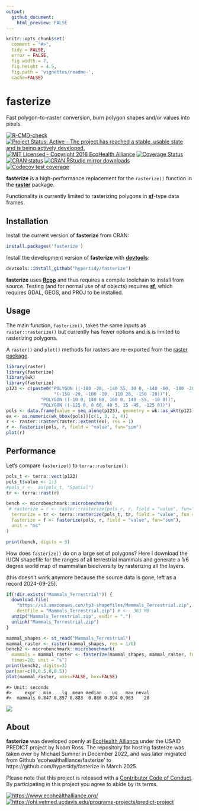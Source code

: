 ```yaml
---
output: 
  github_document:
    html_preview: FALSE
---
```


```r
knitr::opts_chunk$set(
  comment = "#>",
  tidy = FALSE,
  error = FALSE,
  fig.width = 7,
  fig.height = 4.5,
  fig.path = 'vignettes/readme-',
  cache=FALSE)
```



# fasterize

Fast polygon-to-raster conversion, burn polygon shapes and/or values into pixels. 



<!-- badges: start -->
  [![R-CMD-check](https://github.com/hypertidy/fasterize/actions/workflows/R-CMD-check.yaml/badge.svg)](https://github.com/hypertidy/fasterize/actions/workflows/R-CMD-check.yaml)
  [![Project Status: Active – The project has reached a stable, usable state and is being actively developed.](http://www.repostatus.org/badges/latest/active.svg)](http://www.repostatus.org/#active)
[![MIT Licensed - Copyright 2016 EcoHealth Alliance](https://img.shields.io/badge/license-MIT-blue.svg)](https://badges.mit-license.org/)
[![Coverage Status](https://codecov.io/gh/hypertidy/fasterize/branch/master/graph/badge.svg)](https://codecov.io/gh/hypertidy/fasterize)
[![CRAN status](https://www.r-pkg.org/badges/version/fasterize)](https://CRAN.R-project.org/package=fasterize)
[![CRAN RStudio mirror downloads](https://cranlogs.r-pkg.org/badges/fasterize)](https://www.r-pkg.org/pkg/fasterize)
[![Codecov test coverage](https://codecov.io/gh/hypertidy/fasterize/graph/badge.svg)](https://app.codecov.io/gh/hypertidy/fasterize)
<!-- badges: end -->
  

**fasterize** is a high-performance replacement for the `rasterize()` function
in the [**raster**](https://cran.r-project.org/package=raster) package.

Functionality is currently limited to rasterizing polygons in [**sf**](https://cran.r-project.org/package=sf)-type
data frames.

## Installation

Install the current version of **fasterize** from CRAN:

```r
install.packages('fasterize')
```

Install the development version of **fasterize** with [**devtools**](https://cran.r-project.org/package=devtools):

```r
devtools::install_github("hypertidy/fasterize")
```

**fasterize** uses [**Rcpp**](https://cran.r-project.org/package=Rcpp) and thus requires a compile toolchain to install from source.
Testing (and for normal use of sf objects) requires [**sf**](https://cran.r-project.org/package=sf), which requires GDAL, GEOS, and PROJ to be installed.

## Usage

The main function, `fasterize()`, takes the same inputs as `raster::rasterize()` but currently has fewer options and is 
is limited to rasterizing polygons.

A `raster()` and `plot()` methods for rasters are re-exported from the [raster package](https://cran.r-project.org/package=raster).


```r
library(raster)
library(fasterize)
library(wk)
library(fasterize)
p123 <- c(paste0("POLYGON ((-180 -20, -140 55, 10 0, -140 -60, -180 -20),", 
                  "(-150 -20, -100 -10, -110 20, -150 -20))"), 
             "POLYGON ((-10 0, 140 60, 160 0, 140 -55, -10 0))", 
             "POLYGON ((-125 0, 0 60, 40 5, 15 -45, -125 0))")
pols <- data.frame(value = seq_along(p123), geometry = wk::as_wkt(p123))
ex <- as.numeric(wk_bbox(pols))[c(1, 3, 2, 4)]
r <- raster::raster(raster::extent(ex), res = 1)
r <- fasterize(pols, r, field = "value", fun="sum")
plot(r)
```

## Performance

Let's compare `fasterize()` to  `terra::rasterize()`:

```r
pols_t <- terra::vect(p123)
pols_t$value <- 1:3
#pols_r <-  as(pols_t, "Spatial")
tr <- terra::rast(r)

bench <- microbenchmark::microbenchmark(
 # rasterize = r <- raster::rasterize(pols_r, r, field = "value", fun="sum"),
  terrarize = tr <- terra::rasterize(pols_t, tr, field = "value", fun = "sum"),
  fasterize = f <- fasterize(pols, r, field = "value", fun="sum"),
  unit = "ms"
)

print(bench, digits = 3)
```



How does `fasterize()` do on a large set of polygons? Here I download the IUCN shapefile for the ranges of all terrestrial mammals and generate
a 1/6 degree world map of mammalian biodiversity by rasterizing all the layers.


(this doesn't work anymore because the source data is gone, left as a record 2024-09-25). 

```r
if(!dir.exists("Mammals_Terrestrial")) {
  download.file(
    "https://s3.amazonaws.com/hp3-shapefiles/Mammals_Terrestrial.zip",
    destfile = "Mammals_Terrestrial.zip") # <-- 383 MB
  unzip("Mammals_Terrestrial.zip", exdir = ".")
  unlink("Mammals_Terrestrial.zip")
}

```

```r
mammal_shapes <- st_read("Mammals_Terrestrial")
mammal_raster <- raster(mammal_shapes, res = 1/6)
bench2 <- microbenchmark::microbenchmark(
  mammals = mammal_raster <- fasterize(mammal_shapes, mammal_raster, fun="sum"),
  times=20, unit = "s")
print(bench2, digits=3)
par(mar=c(0,0.5,0,0.5))
plot(mammal_raster, axes=FALSE, box=FALSE)
```


    #> Unit: seconds
    #>     expr   min    lq  mean median    uq   max neval
    #>  mammals 0.847 0.857 0.883  0.886 0.894 0.963    20



![](vignettes/readme-so-damn-fast-1.png)


## About

**fasterize** was developed openly at [EcoHealth Alliance](https://www.ecohealthalliance.org/) under the USAID PREDICT project by Noam Ross.   The repository for hosting fasterize was taken over by  Michael Sumner in December 2022, and was later migrated from Github 'ecohealthalliance/fasterize' to https://github.com/hypertidy/fasterize in March 2025. 


Please note that this project is released with a [Contributor Code of Conduct](CODE_OF_CONDUCT.md). By participating in this project you agree to abide by its terms.

[![https://www.ecohealthalliance.org/](vignettes/eha-footer.png)](https://www.ecohealthalliance.org/)
[![https://ohi.vetmed.ucdavis.edu/programs-projects/predict-project](vignettes/predictfooter.png)](https://ohi.vetmed.ucdavis.edu/programs-projects/predict-project)
